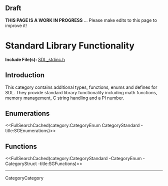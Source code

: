 <!-- # page was renamed from CategoryAdditionalOther -->

== Draft ==

'''THIS PAGE IS A WORK IN PROGRESS''' ... Please make edits to this page to improve it!


= Standard Library Functionality =

'''Include File(s):'''  [http://hg.libsdl.org/SDL/file/default/include/SDL_stdinc.h SDL_stdinc.h]


== Introduction ==
This category contains additional types, functions, enums and defines for SDL. They provide standard library functionality including math functions, memory management, C string handling and a PI number.

== Enumerations ==
<<FullSearchCached(category:CategoryEnum CategoryStandard -title:SGEnumerations)>>

<!-- #== Structures == -->
<!-- #<<FullSearchCached(category:CategoryStruct CategoryStandard -title:SGStructures)>> -->

== Functions ==
<<FullSearchCached(category:CategoryStandard -CategoryEnum -CategoryStruct -title:SGFunctions)>>

----
CategoryCategory
